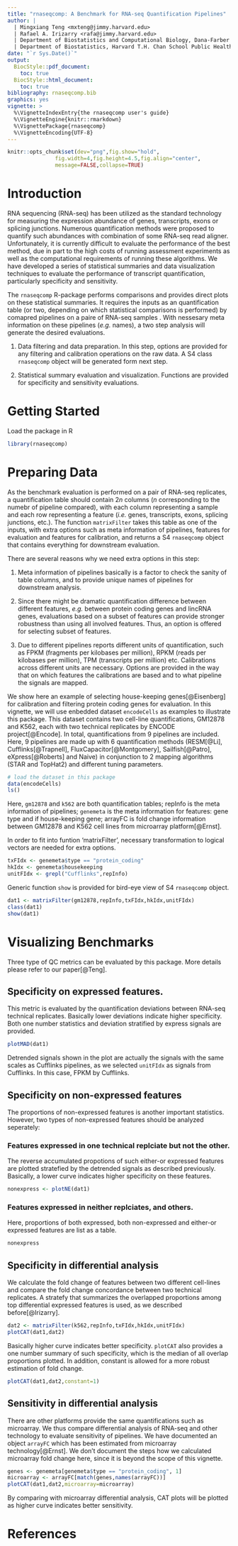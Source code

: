 ```yaml
---
title: "rnaseqcomp: A Benchmark for RNA-seq Quantification Pipelines"
author: |
  | Mingxiang Teng <mxteng@jimmy.harvard.edu>
  | Rafael A. Irizarry <rafa@jimmy.harvard.edu>
  | Department of Biostatistics and Computational Biology, Dana-Farber Cancer Institute
  | Department of Biostatistics, Harvard T.H. Chan School Public Health, Boston, MA, USA
date: "`r Sys.Date()`"
output:
  BiocStyle::pdf_document:
    toc: true
  BiocStyle::html_document: 
    toc: true
bibliography: rnaseqcomp.bib
graphics: yes
vignette: >
  %\VignetteIndexEntry{the rnaseqcomp user's guide}
  %\VignetteEngine{knitr::rmarkdown}
  %\VignettePackage{rnaseqcomp}
  %\VignetteEncoding{UTF-8}
---
```


```r
knitr::opts_chunk$set(dev="png",fig.show="hold",
               fig.width=4,fig.height=4.5,fig.align="center",
               message=FALSE,collapse=TRUE)
```

# Introduction

RNA sequencing (RNA-seq) has been utilized as the standard technology for 
measuring the expression abundance of genes, transcripts, exons or splicing
junctions. Numerous quantification methods were proposed to quantify such
abundances with combination of some RNA-seq read aligner. Unfortunately, it
is currently difficult to evaluate the performance of the best method, due
in part to the high costs of running assessment experiments as well as the
computational requirements of running these algorithms. We have developed
a series of statistical summaries and data visualization techniques to
evaluate the performance of transcript quantification, particularly
specificity and sensitivity.

The `rnaseqcomp` R-package performs comparisons and provides direct plots
on these statistical summaries. It requires the inputs as an quantification
table (or two, depending on which statistical comparisons is performed) by
comapred pipelines on a paire of RNA-seq samples . With nessesary meta
information on these pipelines (*e.g.* names), a two step analysis will
generate the desired evaluations.

  1. Data filtering and data preparation. In this step, options are provided
  for any filtering and calibration operations on the raw data. A S4 class
  `rnaseqcomp` object will be generated form next step.
  
  1. Statistical summary evaluation and visualization. Functions are provided
  for specificity and sensitivity evaluations.

# Getting Started

Load the package in R

```r
library(rnaseqcomp)
```

# Preparing Data

As the benchmark evaluation is performed on a pair of RNA-seq replicates, a
quantification table should contain $2n$ columns ($n$ corresponding to the
numebr of pipeline compared), with each column representing a sample and each
row representing a feature (*i.e.* genes, transcripts, exons, splicing
junctions, etc.). The function `matrixFilter` takes this table as one of the
inputs, with extra options such as meta information of pipelines, features
for evaluation and features for calibration, and returns a S4 `rnaseqcomp`
object that contains everything for downstream evaluation.

There are several reasons why we need extra options in this step:

  1. Meta information of pipelines basically is a factor to check the sanity
  of table columns, and to provide unique names of pipelines for downstream
  analysis.
  
  1. Since there might be dramatic quantification difference between different
  features, *e.g.* between protein coding genes and lincRNA genes, evaluations
  based on a subset of features can provide stronger robustness than using all
  involved features. Thus, an option is offered for selecting subset of
  features.
  
  1. Due to different pipelines reports different units of quantification,
  such as FPKM (fragments per kilobases per million), RPKM (reads per
  kilobases per million), TPM (transcripts per million) etc. Calibrations
  across different units are necessary. Options are provided in the way that
  on which features the calibrations are based and to what pipeline the
  signals are mapped. 

We show here an example of selecting house-keeping genes[@Eisenberg] for
calibration and filtering protein coding genes for evaluation. In this
vignette, we will use enbedded dataset `encodeCells` as examples to
illustrate this package. This dataset contains two cell-line
quantifications, GM12878 and K562, each with two technical replicates by
ENCODE project[@Encode]. In total, quantifications from 9 pipelines are
included. Here, 9 pipelines are made up with 6 quantification methods
(RESM[@Li], Cufflinks[@Trapnell], FluxCapacitor[@Montgomery],
Sailfish[@Patro], eXpress[@Roberts] and Naive) in conjunction to 2 mapping
algorithms (STAR and TopHat2) and different tuning parameters.

```r
# load the dataset in this package
data(encodeCells)
ls()
```

Here, `gm12878` and `k562` are both quantification tables; repInfo is the meta
information of pipelines; `genemeta` is the meta information for features:
gene type and if house-keeping gene; arrayFC is fold change information
between GM12878 and K562 cell lines from microarray platform[@Ernst].

In order to fit into funtion 'matrixFilter', necessary transformation to
logical vectors are needed for extra options.

```r
txFIdx <- genemeta$type == "protein_coding" 
hkIdx <- genemeta$housekeeping
unitFIdx <- grepl("Cufflinks",repInfo)
```

Generic function `show` is provided for bird-eye view of S4 `rnaseqcomp`
object.

```r
dat1 <- matrixFilter(gm12878,repInfo,txFIdx,hkIdx,unitFIdx)
class(dat1)
show(dat1)
```

# Visualizing Benchmarks

Three type of QC metrics can be evaluated by this package. More details
please refer to our paper[@Teng]. 

## Specificity on expressed features. 

This metric is evaluated by the quantification deviations between RNA-seq
technical replicates. Basically lower deviations indicate higher specificity.
Both one number statistics and deviation stratified by express signals are
provided.

```r
plotMAD(dat1)
```

Detrended signals shown in the plot are actually the signals with the same
scales as Cufflinks pipelines, as we selected `unitFIdx` as signals from
Cufflinks. In this case, FPKM by Cufflinks.

## Specificity on non-expressed features

The proportions of non-expressed features is another important statistics.
However, two types of non-expressed features should be analyzed seperately:

### Features expressed in one technical replciate but not the other.

The reverse accumulated propotions of such either-or expressed features are
plotted stratefied by the detrended signals as described previously.
Basically, a lower curve indicates higher specificity on these features.

```r
nonexpress <- plotNE(dat1)
```

### Features expressed in neither replciates, and others.

Here, proportions of both expressed, both non-expressed and either-or
expressed features are list as a table.
```r
nonexpress
```

## Specificity in differential analysis

We calculate the fold change of features between two different cell-lines
and compare the fold change concordance between two technical replicates.
A stratefy that summarizes the overlapped proportions among top differential
expressed features is used, as we described before[@Irizarry]. 

```r
dat2 <- matrixFilter(k562,repInfo,txFIdx,hkIdx,unitFIdx)
plotCAT(dat1,dat2)
```

Basically higher curve indicates better specificity. `plotCAT` also
provides a one number summary of such specificity, which is the median of
all overlap proportions plotted. In addition, constant is allowed for a
more robust estimation of fold change.
```r
plotCAT(dat1,dat2,constant=1)
```

## Sensitivity in differential analysis

There are other platforms provide the same quantifications such as microarray.
We thus compare differential analysis of RNA-seq and other technology to
evaluate sensitivity of pipelines. We have documented an object `arrayFC`
which has been estimated from microarray technology[@Ernst]. We don't
document the steps how we calculated microarray fold change here, since it
is beyond the scope of this vignette. 

```r
genes <- genemeta[genemeta$type == "protein_coding", 1]
microarray <- arrayFC[match(genes,names(arrayFC))]
plotCAT(dat1,dat2,microarray=microarray)
```

By comparing with microarray differential analysis, CAT plots will be plotted
as higher curve indicates better sensitivity. 

# References



